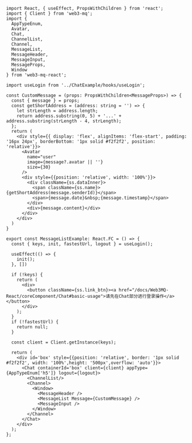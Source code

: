 ```tsx 
import React, { useEffect, PropsWithChildren } from 'react';
import { Client } from 'web3-mq';
import { 
  AppTypeEnum,
  Avatar, 
  Chat, 
  ChannelList, 
  Channel, 
  MessageList, 
  MessageHeader, 
  MessageInput,
  MessageProps, 
  Window
} from 'web3-mq-react';

import useLogin from '../ChatExample/hooks/useLogin';

const CustomMessage = (props: PropsWithChildren<MessageProps>) => {
  const { message } = props;
  const getShortAddress = (address: string = '') => {
    let strLength = address.length;
    return address.substring(0, 5) + '...' + address.substring(strLength - 4, strLength);
  };
  return (
    <div style={{ display: 'flex', alignItems: 'flex-start', padding: '16px 24px', borderBottom: '1px solid #f2f2f2', position: 'relative'}}>
      <Avatar
        name="user"
        image={message?.avatar || ''}
        size={30} 
      />
      <div style={{position: 'relative', width: '100%'}}>
        <div className={ss.dataInner}>
          <span className={ss.name}>{getShortAddress(message.senderId)}</span>
          <span>{message.date}&nbsp;{message.timestamp}</span>
        </div>
        <div>{message.content}</div>
      </div>
    </div>
  )
}

export const MessageListExample: React.FC = () => {
  const { keys, init, fastestUrl, logout } = useLogin();

  useEffect(() => {
    init();
  }, [])

  if (!keys) {
    return (
      <div>
        <button className={ss.link_btn}><a href="/docs/Web3MQ-React/coreComponent/Chat#basic-usage">请先在Chat部分进行登录操作</a></button>
      </div>
    );
  }
  if (!fastestUrl) {
    return null;
  }

  const client = Client.getInstance(keys);

  return (
    <div id='box' style={{position: 'relative', border: '1px solid #f2f2f2', width: '100%',height: '500px',overflow: 'auto'}}>
      <Chat containerId='box' client={client} appType={AppTypeEnum['h5']} logout={logout}>
        <ChannelList/>
        <Channel>
          <Window>
            <MessageHeader />
            <MessageList Message={CustomMessage} />
            <MessageInput />
          </Window>
        </Channel>
      </Chat>
    </div>
  );
}; 
```